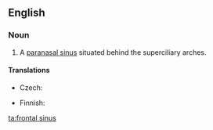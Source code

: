 ==English==
{{wikipedia}}
===Noun===
{{en-noun|head=[[frontal]] [[sinus]]|frontal sinuses}}

# {{anatomy}} A [[paranasal sinus]] situated behind the superciliary arches.

====Translations====
{{trans-top|sinus}}
* Czech: {{t-|cs|čelní dutina|f}}
{{trans-mid}}
* Finnish: {{t-|fi|otsaontelo}}
{{trans-bottom}}

[[ta:frontal sinus]]
